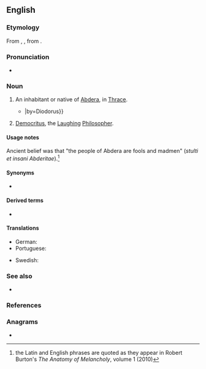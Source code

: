 ==English==

===Etymology===
From {{der|en|la|Abderita}}, {{m|la|Abderites}}, from {{der|en|grc|Ἀβδηρίτης}}.

===Pronunciation===
* {{a|US}} {{IPA|/ˈæb.dəˌɹaɪt/|lang=en}}

===Noun===
{{en-noun}}

# An inhabitant or native of [[Abdera]], in [[Thrace]].
#* {{quote-book|year=1814|title=The Historical Library of Diodorus the Sicilian|type=translation|author=G. Booth|volume=2|chapter=4|page=27|passage=To that end they entered the borders of the '''Abderites''' in another part of Thrace, and wasted and spoiled the country {{...}}|by=Diodorus}}
# {{lb|en|‘the Abderite’}} [[Democritus]], the [[laughing|Laughing]] [[philosopher|Philosopher]].

====Usage notes====
Ancient belief was that "the people of Abdera are fools and madmen" (''stulti et insani Abderitae'').<ref>the Latin and English phrases are quoted as they appear in Robert Burton's ''The Anatomy of Melancholy'', volume 1 (2010)</ref>

====Synonyms====
* {{l|en|Abderian}}

====Derived terms====
{{der-top}}
* {{l|en|abderite}}
{{der-mid}}
{{der-bottom}}

====Translations====
{{trans-top|native of Abdera, Thrace}}
* German: {{t+|de|Abderit|m}}
* Portuguese: {{t|pt|abderita|m|f}}
{{trans-mid}}
* Swedish: {{t+|sv|abderit|c}}
{{trans-bottom}}

===See also===
* {{l|en|abderian}}

===References===
<references/>

===Anagrams===
* {{anagrams|en|a=abdeeirt|rebaited|tire bead}}